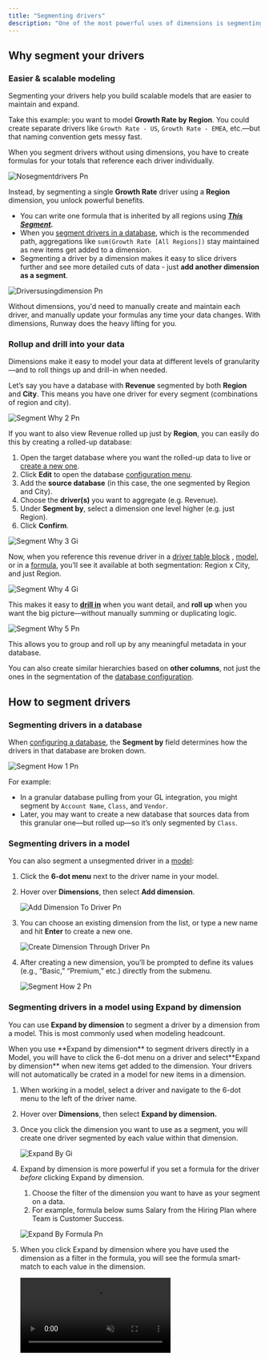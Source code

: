 ```yaml
---
title: "Segmenting drivers"
description: "One of the most powerful uses of dimensions is segmenting your drivers. For example, you might have an Amount driver segmented by both Account and Class, and another version rolled up by just Account."
---
```


## Why segment your drivers

### Easier & scalable modeling

Segmenting your drivers help you build scalable models that are easier to maintain and expand.

Take this example: you want to model **Growth Rate by Region**. You could create separate drivers like `Growth Rate - US`, `Growth Rate - EMEA`, etc.—but that naming convention gets messy fast.

When you segment drivers without using dimensions, you have to create formulas for your totals that reference each driver individually.

![Nosegmentdrivers Pn](/CleanShot2025-06-02at19.42.38@2x.png)

Instead, by segmenting a single **Growth Rate** driver using a **Region** dimension, you unlock powerful benefits. 

- You can write one formula that is inherited by all regions using [**_This Segment_**](https://docs.runway.com/concepts/databases/formulas-in-databases#dynamic-formulas-using-this-segment)**_._**
- When you [segment drivers in a database](https://docs.runway.com/concepts/dimensions/segmenting-drivers#segmenting-drivers-in-a-database), which is the recommended path, aggregations like `sum(Growth Rate [All Regions])` stay maintained as new items get added to a dimension.
- Segmenting a driver by a dimension makes it easy to slice drivers further and see more detailed cuts of data - just **add another dimension as a segment**. 

![Driversusingdimension Pn](/CleanShot2025-06-02at19.47.10@2x.png)

Without dimensions, you'd need to manually create and maintain each driver, and manually update your formulas any time your data changes. With dimensions, Runway does the heavy lifting for you.

### Rollup and drill into your data

Dimensions make it easy to model your data at different levels of granularity—and to roll things up and drill-in when needed.

Let’s say you have a database with **Revenue** segmented by both **Region** and **City**. This means you have one driver for every segment (combinations of region and city).

![Segment Why 2 Pn](/images/dimensions/segment-why-2.png)

If you want to also view Revenue rolled up just by **Region**, you can easily do this by creating a rolled-up database:

1. Open the target database where you want the rolled-up data to live or [create a new one](https://docs.runway.com/concepts/databases/databases-basics#creating-a-database).
2. Click **Edit** to open the database [configuration menu](https://docs.runway.com/concepts/databases/databases-basics#configuring-a-database).
3. Add the **source database** (in this case, the one segmented by Region and City).
4. Choose the **driver(s)** you want to aggregate (e.g. Revenue).
5. Under **Segment by**, select a dimension one level higher (e.g. just Region).
6. Click **Confirm**.

![Segment Why 3 Gi](/images/dimensions/segment-why-3.gif)

Now, when you reference this revenue driver in a [driver table block](https://docs.runway.com/concepts/pages/drivers-table-block) , [model](https://docs.runway.com/concepts/models/models-basics), or in a [formula](https://docs.runway.com/concepts/formulas/formulas-basics), you’ll see it available at both segmentation: Region x City, and just Region.

![Segment Why 4 Gi](/images/dimensions/segment-why-4.gif)

This makes it easy to [**drill in**](https://docs.runway.com/concepts/drivers/drill-ins) when you want detail, and **roll up** when you want the big picture—without manually summing or duplicating logic.

![Segment Why 5 Pn](/images/dimensions/segment-why-5.png)

This allows you to group and roll up by any meaningful metadata in your database.

You can also create similar hierarchies based on **other columns**, not just the ones in the segmentation of the [database configuration](https://docs.runway.com/concepts/databases/databases-basics#configuring-a-database).

## How to segment drivers

### Segmenting drivers in a database

When [configuring a database](https://docs.runway.com/concepts/databases/databases-basics#configuring-a-database), the **Segment by** field determines how the drivers in that database are broken down.

![Segment How 1 Pn](/images/dimensions/segment-how-1.png)

For example:

- In a granular database pulling from your GL integration, you might segment by `Account Name`, `Class`, and `Vendor`.
- Later, you may want to create a new database that sources data from this granular one—but rolled up—so it’s only segmented by `Class`.

### Segmenting drivers in a model

You can also segment a unsegmented driver in a [model](https://docs.runway.com/concepts/models/models-basics):

1. Click the **6-dot menu** next to the driver name in your model.
2. Hover over **Dimensions**, then select **Add dimension**.

   ![Add Dimension To Driver Pn](/images/dimensions/add-dimension-to-driver.png)
3. You can choose an existing dimension from the list, or type a new name and hit **Enter** to create a new one.

   ![Create Dimension Through Driver Pn](/images/dimensions/create-dimension-through-driver.png)
4. After creating a new dimension, you’ll be prompted to define its values (e.g., “Basic,” “Premium,” etc.) directly from the submenu.

   ![Segment How 2 Pn](/images/dimensions/segment-how-2.png)

### Segmenting drivers in a model using Expand by dimension

You can use **Expand by dimension** to segment a driver by a dimension from a model. This is most commonly used when modeling headcount. 

<Warning>
  When you use **Expand by dimension** to segment drivers directly in a Model, you will have to click the 6-dot menu on a driver and select**Expand by dimension**  when new items get added to the dimension. Your drivers will not automatically be crated in a model for new items in a dimension.
</Warning>

1. When working in a model, select a driver and navigate to the 6-dot menu to the left of the driver name.
2. Hover over **Dimensions**, then select **Expand by dimension.**
3. Once you click the dimension you want to use as a segment, you will create one driver segmented by each value within that dimension.

   ![Expand By Gi](/images/dimensions/expand-by.gif)
4. Expand by dimension is more powerful if you set a formula for the driver _before_ clicking Expand by dimension.
   1. Choose the filter of the dimension you want to have as your segment on a data.
   2. For example, formula below sums Salary from the Hiring Plan where Team is Customer Success.

   ![Expand By Formula Pn](/images/dimensions/expand-by-formula.png)
5. When you click Expand by dimension where you have used the dimension as a filter in the formula, you will see the formula smart-match to each value in the dimension.

   <video muted autoplay="true" loop controls playsinline="true" class="doc-video" src="https://documentation.runwaydev.com/videos/expand-by-smart-formula.mp4" />